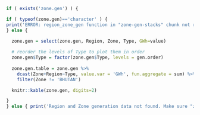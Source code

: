 
```r

if ( exists('zone.gen') ) {

if ( typeof(zone.gen)=='character' ) { 
print('ERROR: region_zone_gen function in "zone-gen-stacks" chunk not returning correct results.')
} else {

  zone.gen = select(zone.gen, Region, Zone, Type, GWh=value)
  
  # reorder the levels of Type to plot them in order
  zone.gen$Type = factor(zone.gen$Type, levels = gen.order)
    
  zone.gen.table = zone.gen %>%
    dcast(Zone+Region~Type, value.var = 'GWh', fun.aggregate = sum) %>%
    filter(Zone != 'BHUTAN')

  knitr::kable(zone.gen, digits=2)

}
} else { print('Region and Zone generation data not found. Make sure "zone-gen-stacks" chunk is running.')  }
```
